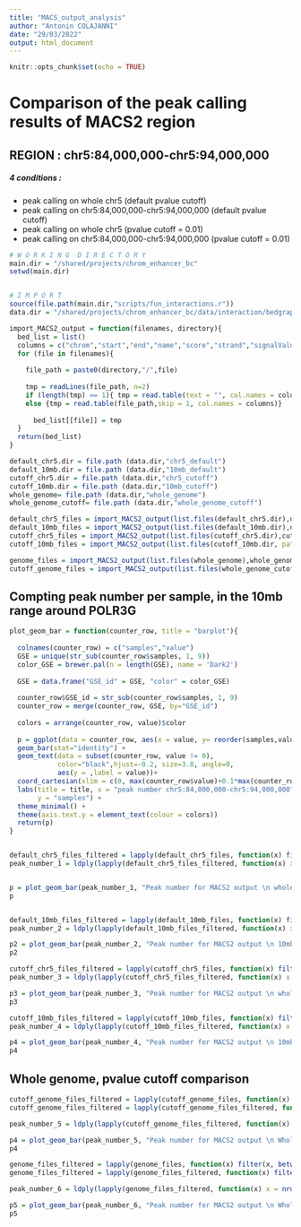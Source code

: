 ```yaml
---
title: "MACS_output_analysis"
author: "Antonin COLAJANNI"
date: "29/03/2022"
output: html_document
---
```


```r
knitr::opts_chunk$set(echo = TRUE)
```

# Comparison of the peak calling results of MACS2 region 
## REGION : chr5:84,000,000-chr5:94,000,000 
##### 4 conditions :
- peak calling on whole chr5 (default pvalue cutoff)
- peak calling on chr5:84,000,000-chr5:94,000,000 (default pvalue cutoff)
- peak calling on whole chr5 (pvalue cutoff = 0.01)
- peak calling on chr5:84,000,000-chr5:94,000,000 (pvalue cutoff = 0.01)

```r

# W O R K I N G  D I R E C T O R Y
main.dir = "/shared/projects/chrom_enhancer_bc"
setwd(main.dir)


# I M P O R T
source(file.path(main.dir,"scripts/fun_interactions.r"))
data.dir = "/shared/projects/chrom_enhancer_bc/data/interaction/bedgraph_analysis"


```

```r
import_MACS2_output = function(filenames, directory){
  bed_list = list()
  columns = c("chrom","start","end","name","score","strand","signalValue","pvalue","qvalue","peak")
  for (file in filenames){
  
    file_path = paste0(directory,"/",file)
  
    tmp = readLines(file_path, n=2)
    if (length(tmp) == 1){ tmp = read.table(text = "", col.names = columns) }
    else {tmp = read.table(file_path,skip = 1, col.names = columns)}
    
      bed_list[[file]] = tmp
  }
  return(bed_list)
}

default_chr5.dir = file.path (data.dir,"chr5_default")
default_10mb.dir = file.path (data.dir,"10mb_default")
cutoff_chr5.dir = file.path (data.dir,"chr5_cutoff")
cutoff_10mb.dir = file.path (data.dir,"10mb_cutoff")
whole_genome= file.path (data.dir,"whole_genome")
whole_genome_cutoff= file.path (data.dir,"whole_genome_cutoff")

default_chr5_files = import_MACS2_output(list.files(default_chr5.dir),default_chr5.dir)
default_10mb_files = import_MACS2_output(list.files(default_10mb.dir),default_10mb.dir)
cutoff_chr5_files = import_MACS2_output(list.files(cutoff_chr5.dir),cutoff_chr5.dir)
cutoff_10mb_files = import_MACS2_output(list.files(cutoff_10mb.dir, pattern = ".bedGraph"),cutoff_10mb.dir)

genome_files = import_MACS2_output(list.files(whole_genome),whole_genome)
cutoff_genome_files = import_MACS2_output(list.files(whole_genome_cutoff),whole_genome_cutoff)


```

## Compting peak number per sample, in the 10mb range around POLR3G

```r
plot_geom_bar = function(counter_row, title = "barplot"){
  
  colnames(counter_row) = c("samples","value")
  GSE = unique(str_sub(counter_row$samples, 1, 9))
  color_GSE = brewer.pal(n = length(GSE), name = 'Dark2')
  
  GSE = data.frame("GSE_id" = GSE, "color" = color_GSE)
  
  counter_row$GSE_id = str_sub(counter_row$samples, 1, 9)
  counter_row = merge(counter_row, GSE, by="GSE_id")
  
  colors = arrange(counter_row, value)$color
  
  p = ggplot(data = counter_row, aes(x = value, y= reorder(samples,value), fill=value)) +
  geom_bar(stat="identity") +
  geom_text(data = subset(counter_row, value != 0), 
            color="black",hjust=-0.2, size=3.8, angle=0,
            aes(y = ,label = value))+
  coord_cartesian(xlim = c(0, max(counter_row$value)+0.1*max(counter_row$value))) + 
  labs(title = title, x = "peak number chr5:84,000,000-chr5:94,000,000",
       y = "samples") +
  theme_minimal() +
  theme(axis.text.y = element_text(colour = colors)) 
  return(p)
}


default_chr5_files_filtered = lapply(default_chr5_files, function(x) filter(x, between(start, 84000000,94000000)))
peak_number_1 = ldply(lapply(default_chr5_files_filtered, function(x) x = nrow(x)))


p = plot_geom_bar(peak_number_1, "Peak number for MACS2 output \n whole chr5, default parameter (pvalue_cutoff = 1e-5)")
p



```

```r

default_10mb_files_filtered = lapply(default_10mb_files, function(x) filter(x, between(start, 84000000,94000000)))
peak_number_2 = ldply(lapply(default_10mb_files_filtered, function(x) x = nrow(x)))

p2 = plot_geom_bar(peak_number_2, "Peak number for MACS2 output \n 10mb range (chr5:84Mb-94Mb), \n default parameter (pvalue_cutoff = 1e-5)")
p2

```

```r

cutoff_chr5_files_filtered = lapply(cutoff_chr5_files, function(x) filter(x, between(start, 84000000,94000000)))
peak_number_3 = ldply(lapply(cutoff_chr5_files_filtered, function(x) x = nrow(x)))

p3 = plot_geom_bar(peak_number_3, "Peak number for MACS2 output \n whole chr5 (pvalue_cutoff = 1e-2)")
p3

```

```r

cutoff_10mb_files_filtered = lapply(cutoff_10mb_files, function(x) filter(x, between(start, 84000000,94000000)))
peak_number_4 = ldply(lapply(cutoff_10mb_files_filtered, function(x) x = nrow(x)))

p4 = plot_geom_bar(peak_number_4, "Peak number for MACS2 output \n 10mb range (chr5:84Mb-94Mb) (pvalue_cutoff = 1e-2)")
p4

```

## Whole genome, pvalue cutoff comparison

```r

cutoff_genome_files_filtered = lapply(cutoff_genome_files, function(x) filter(x, between(start, 84000000,94000000)))
cutoff_genome_files_filtered = lapply(cutoff_genome_files_filtered, function(x) filter(x, chrom %in% c("chr5","5")))

peak_number_5 = ldply(lapply(cutoff_genome_files_filtered, function(x) x = nrow(x)))

p4 = plot_geom_bar(peak_number_5, "Peak number for MACS2 output \n Whole genome analysis (chr5:84Mb-94Mb) (pvalue_cutoff = 1e-2)")
p4

```

```r

genome_files_filtered = lapply(genome_files, function(x) filter(x, between(start, 84000000,94000000)))
genome_files_filtered = lapply(genome_files_filtered, function(x) filter(x, chrom %in% c("chr5","5")))

peak_number_6 = ldply(lapply(genome_files_filtered, function(x) x = nrow(x)))

p5 = plot_geom_bar(peak_number_6, "Peak number for MACS2 output \n Whole genome analysis (chr5:84Mb-94Mb) (pvalue_cutoff = 1e-5)")
p5

```